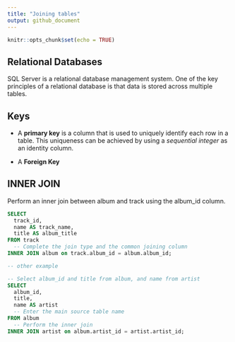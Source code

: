 ```yaml
---
title: "Joining tables"
output: github_document
---
```


```r
knitr::opts_chunk$set(echo = TRUE)
```

## Relational Databases

SQL Server is a relational database management system. One of the key principles of a relational database is that data is stored across multiple tables.

## Keys

* A **primary key** is a column that is used to uniquely identify each row in a table. This uniqueness can be achieved by using a *sequential integer* as an identity column.

* A **Foreign Key**

## INNER JOIN

Perform an inner join between album and track using the album_id column.


```sql
SELECT 
  track_id,
  name AS track_name,
  title AS album_title
FROM track
  -- Complete the join type and the common joining column
INNER JOIN album on track.album_id = album.album_id;

-- other example 

-- Select album_id and title from album, and name from artist
SELECT 
  album_id,
  title, 
  name AS artist
  -- Enter the main source table name
FROM album
  -- Perform the inner join
INNER JOIN artist on album.artist_id = artist.artist_id;

```